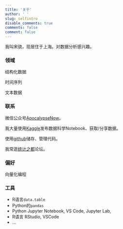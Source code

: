 ```yaml
---
title: '关于'
author: ' '
slug: selfintro
disable_comments: true
comments: false
comment: false
---
```


我叫宋骁，现居住于上海。对数据分析感兴趣。

### 领域

结构化数据

时间序列

文本数据


### 联系

微信公众号[ApocalypseNow](https://mp.weixin.qq.com/mp/appmsgalbum?action=getalbum&album_id=1476290412947554309&__biz=Mzg4NjA2NTUzNg==#wechat_redirect)。

我大量使用[Kaggle](https://www.kaggle.com/rikdifos)发布数据科学Notebook、获取/分享数据。

使用[github](https://github.com/songxxiao)储存、管理代码。

我常逛[统计之都](https://d.cosx.org/)论坛。

### 偏好

向量化编程


### 工具

+ R语言`data.table`
+ Python的`pandas`
+ Python Jupyter Notebook, VS Code, Jupyter Lab,   
+ R语言 RStudio, VSCode 
+ ...








<!---
### 操纵数据

工具千万条，操纵第一条。我前前后后学的数据操纵工具大概不下10种(如果硬要算上Excel这类的话)，它们居然都是用来操纵数据的。增删改查等等。真的很心累啊。为啥要重复学习这么多呢。最早是Stata，SPSS。后来发现这两种工具的局限性(~~不好装逼~~)后果断弃坑开始学习开源软件。总体来说，我还是Python，R两手抓的。

自己比较熟悉的还是基于R的极乐净土`dplyr`工具，尤其是近些年`dtplyr`，`dbplyr`，`sparklyr`的出现使它成为了通用性接口语言，前景巨大。甚至Python中也出现了与它对标的`dplython`。然鹅，它也有局限性不是。

所以`data.table`也不得不抓起来。

R的老对手Python这边机器学习这么强，也得兼顾不是。`pandas`这个库是很好用的。其中我觉得最好用的黑科技就是`pandas.Series.apply`这个方法。配合自编函数及其好用。

SQL就不用说了。以我目前的经验来看最适合初学者的是`SQLite`。SQL最坑爹的就是不同平台语法有细微的区别。目前RStudio出的`DBI`, `dbplyr`这两个似乎有一统江湖的趋势。需要分析一连接，就可以用净土那一套直接操作了。

### 机器学习

机器学习我几乎只用Python，原因就不用多说了。sklearn的各种方法都非常好用，推荐入门的同学好好试试。目前我正在学习Keras这个库，深度学习这一块得好好整，虽然我觉得进公司了也不会让我做这个。


### 写作

受益辉的影响，我用基于RStudio RMarkdown的那套knitr，bookdown设备。写起东西来特别。尤其配合RStudio的黑色背景，保护视力哈哈哈。

### 操作系统

我会点Linux命令，用Ubuntu几乎只是放狗搜的节奏。不过目前学Keras需要多用了。


### 前端

做网页、爬虫之类的肯定要懂点前端技能来着。html/css尚能掌握，使用chrome调css颜色布局非常让人上瘾，乐此不疲。本站就是长期调的结果。另外我正在学习JavaScript。

### IDE

+ Python Jupyter Lab, VS Code, Jupyter Notebook 混用
+ R语言 RStudio VS Code 混用
--->




































